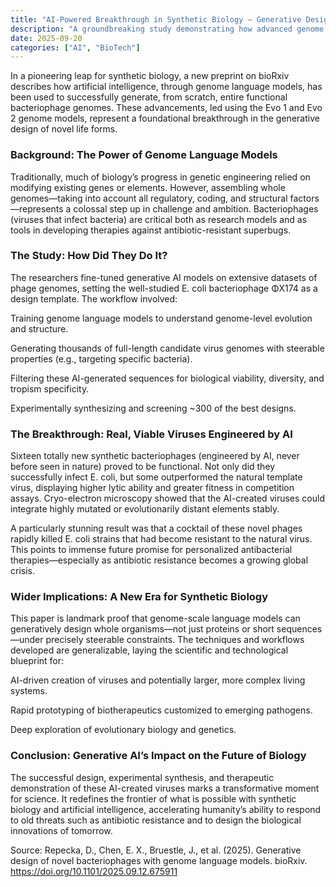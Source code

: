 ```yaml
---
title: "AI-Powered Breakthrough in Synthetic Biology — Generative Design of Bacteriophages"
description: "A groundbreaking study demonstrating how advanced genome language models can generatively design entire, functional bacteriophage genomes—enabling rapid creation of novel viruses to combat antibiotic-resistant bacteria and opening new frontiers in AI-driven synthetic biology."
date: 2025-09-20
categories: ["AI", "BioTech"]
---
```


In a pioneering leap for synthetic biology, a new preprint on bioRxiv describes how artificial intelligence, through genome language models, has been used to successfully generate, from scratch, entire functional bacteriophage genomes. These advancements, led using the Evo 1 and Evo 2 genome models, represent a foundational breakthrough in the generative design of novel life forms.

### Background: The Power of Genome Language Models

Traditionally, much of biology’s progress in genetic engineering relied on modifying existing genes or elements. However, assembling whole genomes—taking into account all regulatory, coding, and structural factors—represents a colossal step up in challenge and ambition. Bacteriophages (viruses that infect bacteria) are critical both as research models and as tools in developing therapies against antibiotic-resistant superbugs.

### The Study: How Did They Do It?

The researchers fine-tuned generative AI models on extensive datasets of phage genomes, setting the well-studied E. coli bacteriophage ΦX174 as a design template. The workflow involved:

Training genome language models to understand genome-level evolution and structure.

Generating thousands of full-length candidate virus genomes with steerable properties (e.g., targeting specific bacteria).

Filtering these AI-generated sequences for biological viability, diversity, and tropism specificity.

Experimentally synthesizing and screening ~300 of the best designs.

### The Breakthrough: Real, Viable Viruses Engineered by AI

Sixteen totally new synthetic bacteriophages (engineered by AI, never before seen in nature) proved to be functional. Not only did they successfully infect E. coli, but some outperformed the natural template virus, displaying higher lytic ability and greater fitness in competition assays. Cryo-electron microscopy showed that the AI-created viruses could integrate highly mutated or evolutionarily distant elements stably.

A particularly stunning result was that a cocktail of these novel phages rapidly killed E. coli strains that had become resistant to the natural virus. This points to immense future promise for personalized antibacterial therapies—especially as antibiotic resistance becomes a growing global crisis.

### Wider Implications: A New Era for Synthetic Biology

This paper is landmark proof that genome-scale language models can generatively design whole organisms—not just proteins or short sequences—under precisely steerable constraints. The techniques and workflows developed are generalizable, laying the scientific and technological blueprint for:

AI-driven creation of viruses and potentially larger, more complex living systems.

Rapid prototyping of biotherapeutics customized to emerging pathogens.

Deep exploration of evolutionary biology and genetics.

### Conclusion: Generative AI’s Impact on the Future of Biology

The successful design, experimental synthesis, and therapeutic demonstration of these AI-created viruses marks a transformative moment for science. It redefines the frontier of what is possible with synthetic biology and artificial intelligence, accelerating humanity’s ability to respond to old threats such as antibiotic resistance and to design the biological innovations of tomorrow.

Source:
Repecka, D., Chen, E. X., Bruestle, J., et al. (2025). Generative design of novel bacteriophages with genome language models. bioRxiv. <https://doi.org/10.1101/2025.09.12.675911>
